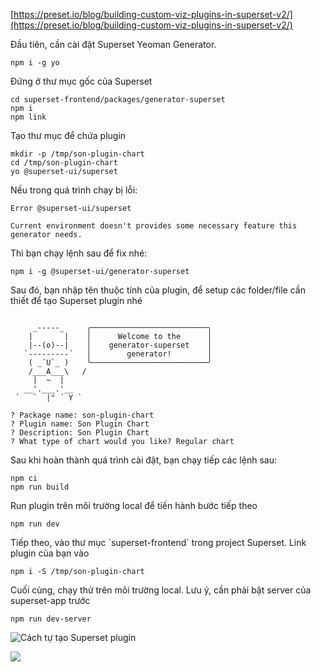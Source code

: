 [https://preset.io/blog/building-custom-viz-plugins-in-superset-v2/](https://preset.io/blog/building-custom-viz-plugins-in-superset-v2/)

Đầu tiên, cần cài đặt  Superset Yeoman Generator.&#x20;

```shell
npm i -g yo
```

Đứng ở thư mục gốc của Superset

```
cd superset-frontend/packages/generator-superset
npm i
npm link
```

Tạo thư mục để chứa plugin

```
mkdir -p /tmp/son-plugin-chart
cd /tmp/son-plugin-chart
yo @superset-ui/superset
```

Nếu trong quá trình chạy bị lỗi:

```
Error @superset-ui/superset

Current environment doesn't provides some necessary feature this generator needs.
```

Thì bạn chạy lệnh sau để fix nhé:

```
npm i -g @superset-ui/generator-superset
```

Sau đó, bạn nhập tên thuộc tính của plugin, để setup các folder/file cần thiết để tạo Superset plugin nhé

```

     _-----_     ╭──────────────────────────╮
    |       |    │      Welcome to the      │
    |--(o)--|    │    generator-superset    │
   `---------´   │        generator!        │
    ( _´U`_ )    ╰──────────────────────────╯
    /___A___\   /
     |  ~  |
   __'.___.'__
 ´   `  |° ´ Y `

? Package name: son-plugin-chart
? Plugin name: Son Plugin Chart
? Description: Son Plugin Chart
? What type of chart would you like? Regular chart
```

Sau khi hoàn thành quá trình cài đặt, bạn chạy tiếp các lệnh sau:

```
npm ci
npm run build
```

Run plugin trên môi trường local để tiến hành bước tiếp theo

```
npm run dev
```

Tiếp theo, vào thư mục \`superset-frontend\` trong project Superset. Link plugin của bạn vào

```
npm i -S /tmp/son-plugin-chart
```

Cuối cùng, chạy thử trên môi trường local. Lưu ý, cần phải bật server của superset-app trước

```
npm run dev-server
```

![Cách tự tạo Superset plugin](/img/screen-shot-2024-10-10-at-17.52.25.png)

![](/img/screen-shot-2024-10-10-at-17.52.06.png)

